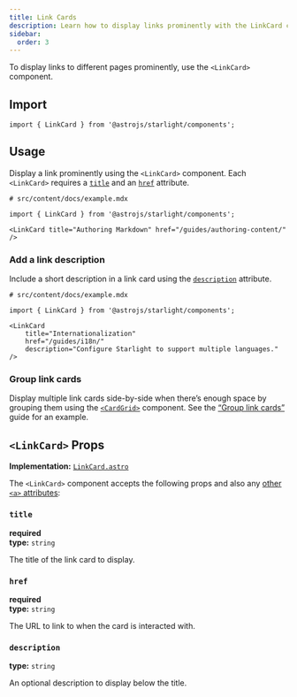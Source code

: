 ```yaml
---
title: Link Cards
description: Learn how to display links prominently with the LinkCard component.
sidebar:
  order: 3
---
```



To display links to different pages prominently, use the `<LinkCard>` component.


<Preview>

<LinkCard
	slot="preview"
	title="Customizing Starlight"
	description="Learn how to make your Starlight site your own with custom styles, fonts, and more."
	href="/guides/customization/"
/>

</Preview>

## Import

```tsx
import { LinkCard } from '@astrojs/starlight/components';
```

## Usage

Display a link prominently using the `<LinkCard>` component.
Each `<LinkCard>` requires a [`title`](#title) and an [`href`](#href) attribute.

<Preview>

```mdx
# src/content/docs/example.mdx

import { LinkCard } from '@astrojs/starlight/components';

<LinkCard title="Authoring Markdown" href="/guides/authoring-content/" />
```

<LinkCard
	slot="preview"
	title="Authoring Markdown"
	href="/guides/authoring-content/"
/>

</Preview>

### Add a link description

Include a short description in a link card using the [`description`](#description) attribute.

<Preview>

```mdx {8}
# src/content/docs/example.mdx

import { LinkCard } from '@astrojs/starlight/components';

<LinkCard
	title="Internationalization"
	href="/guides/i18n/"
	description="Configure Starlight to support multiple languages."
/>
```

<LinkCard
	slot="preview"
	title="Internationalization"
	href="/guides/i18n/"
	description="Configure Starlight to support multiple languages."
/>

</Preview>

### Group link cards

Display multiple link cards side-by-side when there’s enough space by grouping them using the [`<CardGrid>`](/components/card-grids/) component.
See the [“Group link cards”](/components/card-grids/#group-link-cards) guide for an example.

## `<LinkCard>` Props

**Implementation:** [`LinkCard.astro`](https://github.com/withastro/starlight/blob/main/packages/starlight/user-components/LinkCard.astro)

The `<LinkCard>` component accepts the following props and also any [other `<a>` attributes](https://developer.mozilla.org/en-US/docs/Web/HTML/Element/a):

### `title`

**required**  
**type:** `string`

The title of the link card to display.

### `href`

**required**  
**type:** `string`

The URL to link to when the card is interacted with.

### `description`

**type:** `string`

An optional description to display below the title.

